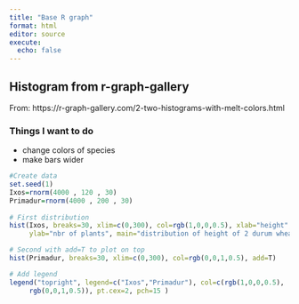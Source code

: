```yaml
---
title: "Base R graph"
format: html
editor: source
execute: 
  echo: false
---
```


## Histogram from r-graph-gallery

From: https://r-graph-gallery.com/2-two-histograms-with-melt-colors.html

### Things I want to do

* change colors of species
* make bars wider


```r

#Create data
set.seed(1)
Ixos=rnorm(4000 , 120 , 30)     
Primadur=rnorm(4000 , 200 , 30) 
 
# First distribution
hist(Ixos, breaks=30, xlim=c(0,300), col=rgb(1,0,0,0.5), xlab="height", 
     ylab="nbr of plants", main="distribution of height of 2 durum wheat varieties" )

# Second with add=T to plot on top
hist(Primadur, breaks=30, xlim=c(0,300), col=rgb(0,0,1,0.5), add=T)

# Add legend
legend("topright", legend=c("Ixos","Primadur"), col=c(rgb(1,0,0,0.5), 
     rgb(0,0,1,0.5)), pt.cex=2, pch=15 )

```



